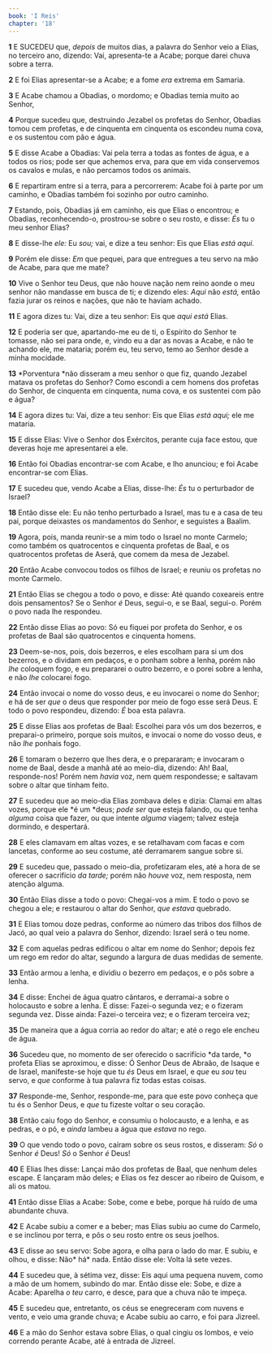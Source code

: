 ```yaml
---
book: 'I Reis'
chapter: '18'
---
```


**1** E SUCEDEU que, _depois_ de muitos dias, a palavra do Senhor veio a Elias, no terceiro ano, dizendo: Vai, apresenta-te a Acabe; porque darei chuva sobre a terra.

**2** E foi Elias apresentar-se a Acabe; e a fome _era_ extrema em Samaria.

**3** E Acabe chamou a Obadias, o mordomo; e Obadias temia muito ao Senhor,

**4** Porque sucedeu que, destruindo Jezabel os profetas do Senhor, Obadias tomou cem profetas, e de cinquenta em cinquenta os escondeu numa cova, e os sustentou com pão e água.

**5** E disse Acabe a Obadias: Vai pela terra a todas as fontes de água, e a todos os rios; pode ser que achemos erva, para que em vida conservemos os cavalos e mulas, e não percamos todos os animais.

**6** E repartiram entre si a terra, para a percorrerem: Acabe foi à parte por um caminho, e Obadias também foi sozinho por outro caminho.

**7** Estando, pois, Obadias já em caminho, eis que Elias o encontrou; e Obadias, reconhecendo-o, prostrou-se sobre o seu rosto, e disse: _És_ tu o meu senhor Elias?

**8** E disse-lhe _ele:_ Eu _sou;_ vai, e dize a teu senhor: Eis que Elias _está aqui._

**9** Porém ele disse: _Em_ que pequei, para que entregues a teu servo na mão de Acabe, para que me mate?

**10** Vive o Senhor teu Deus, que não houve nação nem reino aonde o meu senhor não mandasse em busca de ti; e dizendo eles: _Aqui_ não _está,_ então fazia jurar os reinos e nações, que não te haviam achado.

**11** E agora dizes tu: Vai, dize a teu senhor: Eis que _aqui está_ Elias.

**12** E poderia ser que, apartando-me eu de ti, o Espírito do Senhor te tomasse, não sei para onde, e, vindo eu a dar as novas a Acabe, e não te achando ele, me mataria; porém eu, teu servo, temo ao Senhor desde a minha mocidade.

**13** *Porventura *não disseram a meu senhor o que fiz, quando Jezabel matava os profetas do Senhor? Como escondi a cem homens dos profetas do Senhor, de cinquenta em cinquenta, numa cova, e os sustentei com pão e água?

**14** E agora dizes tu: Vai, dize a teu senhor: Eis que Elias _está aqui;_ ele me mataria.

**15** E disse Elias: Vive o Senhor dos Exércitos, perante cuja face estou, que deveras hoje me apresentarei a ele.

**16** Então foi Obadias encontrar-se com Acabe, e lho anunciou; e foi Acabe encontrar-se com Elias.

**17** E sucedeu que, vendo Acabe a Elias, disse-lhe: _És_ tu o perturbador de Israel?

**18** Então disse ele: Eu não tenho perturbado a Israel, mas tu e a casa de teu pai, porque deixastes os mandamentos do Senhor, e seguistes a Baalim.

**19** Agora, pois, manda reunir-se a mim todo o Israel no monte Carmelo; como também os quatrocentos e cinquenta profetas de Baal, e os quatrocentos profetas de Aserá, que comem da mesa de Jezabel.

**20** Então Acabe convocou todos os filhos de Israel; e reuniu os profetas no monte Carmelo.

**21** Então Elias se chegou a todo o povo, e disse: Até quando coxeareis entre dois pensamentos? Se o Senhor _é_ Deus, segui-o, e se Baal, segui-o. Porém o povo nada lhe respondeu.

**22** Então disse Elias ao povo: Só eu fiquei por profeta do Senhor, e os profetas de Baal são quatrocentos e cinquenta homens.

**23** Deem-se-nos, pois, dois bezerros, e eles escolham para si um dos bezerros, e o dividam em pedaços, e o ponham sobre a lenha, porém não _lhe_ coloquem fogo, e eu prepararei o outro bezerro, e o porei sobre a lenha, e não _lhe_ colocarei fogo.

**24** Então invocai o nome do vosso deus, e eu invocarei o nome do Senhor; e há de ser _que_ o deus que responder por meio de fogo esse será Deus. E todo o povo respondeu, dizendo: _É_ boa esta palavra.

**25** E disse Elias aos profetas de Baal: Escolhei para vós um dos bezerros, e preparai-o primeiro, porque sois muitos, e invocai o nome do vosso deus, e não _lhe_ ponhais fogo.

**26** E tomaram o bezerro que lhes dera, e o prepararam; e invocaram o nome de Baal, desde a manhã até ao meio-dia, dizendo: Ah! Baal, responde-nos! Porém nem _havia_ voz, nem quem respondesse; e saltavam sobre o altar que tinham feito.

**27** E sucedeu que ao meio-dia Elias zombava deles e dizia: Clamai em altas vozes, porque ele *é um *deus; _pode ser_ que esteja falando, ou que tenha _alguma_ coisa que fazer, ou que intente _alguma_ viagem; talvez esteja dormindo, e despertará.

**28** E eles clamavam em altas vozes, e se retalhavam com facas e com lancetas, conforme ao seu costume, até derramarem sangue sobre si.

**29** E sucedeu que, passado o meio-dia, profetizaram eles, até a hora de se oferecer o sacrifício _da tarde;_ porém não _houve_ voz, nem resposta, nem atenção alguma.

**30** Então Elias disse a todo o povo: Chegai-vos a mim. E todo o povo se chegou a ele; e restaurou o altar do Senhor, _que estava_ quebrado.

**31** E Elias tomou doze pedras, conforme ao número das tribos dos filhos de Jacó, ao qual veio a palavra do Senhor, dizendo: Israel será o teu nome.

**32** E com aquelas pedras edificou o altar em nome do Senhor; depois fez um rego em redor do altar, segundo a largura de duas medidas de semente.

**33** Então armou a lenha, e dividiu o bezerro em pedaços, e o pôs sobre a lenha.

**34** E disse: Enchei de água quatro cântaros, e derramai-a sobre o holocausto e sobre a lenha. E disse: Fazei-o segunda vez; e o fizeram segunda vez. Disse ainda: Fazei-o terceira vez; e o fizeram terceira vez;

**35** De maneira que a água corria ao redor do altar; e até o rego ele encheu de água.

**36** Sucedeu que, no momento de ser oferecido o sacrifício *da tarde, *o profeta Elias se aproximou, e disse: Ó Senhor Deus de Abraão, de Isaque e de Israel, manifeste-se hoje que tu _és_ Deus em Israel, e _que_ eu _sou_ teu servo, e _que_ conforme à tua palavra fiz todas estas coisas.

**37** Responde-me, Senhor, responde-me, para que este povo conheça que tu és o Senhor Deus, e _que_ tu fizeste voltar o seu coração.

**38** Então caiu fogo do Senhor, e consumiu o holocausto, e a lenha, e as pedras, e o pó, e _ainda_ lambeu a água que _estava_ no rego.

**39** O que vendo todo o povo, caíram sobre os seus rostos, e disseram: _Só_ o Senhor _é_ Deus! _Só_ o Senhor _é_ Deus!

**40** E Elias lhes disse: Lançai mão dos profetas de Baal, que nenhum deles escape. E lançaram mão deles; e Elias os fez descer ao ribeiro de Quisom, e ali os matou.

**41** Então disse Elias a Acabe: Sobe, come e bebe, porque há ruído de uma abundante chuva.

**42** E Acabe subiu a comer e a beber; mas Elias subiu ao cume do Carmelo, e se inclinou por terra, e pôs o seu rosto entre os seus joelhos.

**43** E disse ao seu servo: Sobe agora, e olha para o lado do mar. E subiu, e olhou, e disse: Não* há* nada. Então disse ele: Volta lá sete vezes.

**44** E sucedeu que, à sétima vez, disse: Eis aqui uma pequena nuvem, como a mão de um homem, subindo do mar. Então disse ele: Sobe, e dize a Acabe: Aparelha _o teu_ carro, e desce, para que a chuva não te impeça.

**45** E sucedeu que, entretanto, os céus se enegreceram com nuvens e vento, e veio uma grande chuva; e Acabe subiu ao carro, e foi para Jizreel.

**46** E a mão do Senhor estava sobre Elias, o qual cingiu os lombos, e veio correndo perante Acabe, até à entrada de Jizreel.
